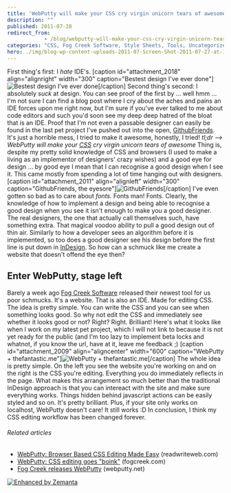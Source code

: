 ```yaml
---
title: 'WebPutty will make your CSS cry virgin unicorn tears of awesome'
description: ""
published: 2011-07-28
redirect_from: 
            - /blog/webputty-will-make-your-css-cry-virgin-unicorn-tears-of-awesome/swizec/2008
categories: "CSS, Fog Creek Software, Style Sheets, Tools, Uncategorized"
hero: ./img/blog-wp-content-uploads-2011-07-Screen-Shot-2011-07-27-at-1.35-300x179.png
---
```

First thing&#x27;s first: I _hate_ IDE&#x27;s. \[caption id=&quot;attachment_2018&quot; align=&quot;alignright&quot; width=&quot;300&quot; caption=&quot;Bestest design I&#x27;ve ever done&quot;]![](./img/blog-wp-content-uploads-2011-07-Screen-Shot-2011-07-27-at-1.35-300x179.png "Bestest design I&#x27;ve ever done")\[/caption] Second thing&#x27;s second: I absolutely _suck_ at design. You can see proof of the first by ... well hmm ... I&#x27;m not sure I can find a blog post where I cry about the aches and pains an IDE forces upon me right now, but I&#x27;m sure if you&#x27;ve ever talked to me about code editors and such you&#x27;d soon see my deep deep hatred of the bloat that is an IDE. Proof that I&#x27;m not even a passable designer can easily be found in the last pet project I&#x27;ve pushed out into the open, [GithubFriends](http://githubfriends.swizec.com). It&#x27;s just a horrible mess, I tried to make it awesome, honestly, I tried! _tl;dr --&gt; WebPutty will make your [CSS](http://en.wikipedia.org/wiki/Cascading_Style_Sheets "Cascading Style Sheets") cry virgin unicorn tears of awesome_ Thing is, despite my pretty solid knowledge of CSS and browsers (I used to make a living as an implementor of designers&#x27; crazy wishes) and a good eye for design ... by good eye I mean that I can recognise a good design when I see it. This came mostly from spending a lot of time hanging out with designers. \[caption id=&quot;attachment_2011&quot; align=&quot;alignleft&quot; width=&quot;300&quot; caption=&quot;GithubFriends, the eyesore&quot;]![](./img/blog-wp-content-uploads-2011-07-Screen-Shot-2011-07-28-at-11.35.51-AM-300x176.png "GithubFriends")\[/caption] I&#x27;ve even gotten so bad as to care about _fonts._ Fonts man! Fonts. Clearly, the knowledge of how to implement a design and being able to recognise a good design when you see it isn&#x27;t enough to make you a good designer. The real designers, the one that actually call themselves such, have something extra. That magical voodoo ability to pull a good design out of thin air. Similarly to how a developer sees an algorithm before it is implemented, so too does a good designer see his design before the first line is put down in [InDesign](http://www.adobe.com/products/indesign/main.html "Adobe InDesign"). So how can a schmuck like me create a website that doesn&#x27;t offend the eye then?

<!--more-->

## Enter WebPutty, stage left

Barely a week ago [Fog Creek Software](http://www.fogcreek.com "Fog Creek Software") released their newest tool for us poor schmucks. It&#x27;s a website. That is also an IDE. Made for editing CSS. The idea is pretty simple. You can write the CSS and you can see when something looks good. So why not edit the CSS and immediately see whether it looks good or not? Right? Right. Brilliant! Here&#x27;s what it looks like when I work on my latest pet project, which I will not link to because it is not yet ready for the public (and I&#x27;m too lazy to implement beta locks and whatnot, if you know the url, have at it, leave me feedback ;) \[caption id=&quot;attachment_2009&quot; align=&quot;aligncenter&quot; width=&quot;600&quot; caption=&quot;WebPutty + thefantastic.me&quot;]![](./img/blog-wp-content-uploads-2011-07-Screen-Shot-2011-07-28-at-11.42.12-AM-e1311879209766.png "WebPutty + thefantastic.me")\[/caption] The whole idea is pretty simple. On the left you see the website you&#x27;re working on and on the right is the CSS you&#x27;re editing. Everything you do immediately reflects in the page. What makes this arrangement so much better than the traditional InDesign approach is that you can intereact with the site and make sure everything works. Things hidden behind javascript actions can be easily styled and so on. It&#x27;s pretty brilliant. Plus, if your site only works on localhost, WebPutty doesn&#x27;t care! It still works :D In conclusion, I think my CSS editing workflow has been changed forever.

###### Related articles

- [WebPutty: Browser Based CSS Editing Made Easy](http://www.readwriteweb.com/hack/2011/07/webputty-browser-based-css-editor.php) (readwriteweb.com)
- [WebPutty: CSS editing goes &quot;boink&quot;](http://blog.fogcreek.com/webputty-css-editing-goes-boink/) (fogcreek.com)
- [Fog Creek releases WebPutty](http://www.webputty.net/) (webputty.net)

[![Enhanced by Zemanta](http://img.zemanta.com/zemified_e.png?x-id=e366686c-293f-4e71-84a1-22fd7cc4b581)](http://www.zemanta.com/ "Enhanced by Zemanta")
